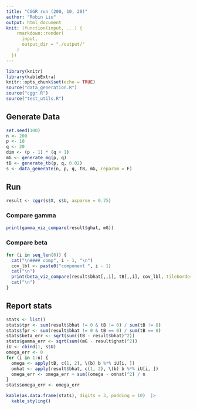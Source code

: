 ```yaml
---
title: "CGGR run (200, 10, 20)"
author: "Robin Liu"
output: html_document
knit: (function(input, ...) {
    rmarkdown::render(
      input,
      output_dir = "./output/"
    )
  })
---
```

```r
library(knitr)
library(kableExtra)
knitr::opts_chunk$set(echo = TRUE)
source("data_generation.R")
source("cggr.R")
source("test_utils.R")
```

## Generate Data
```r
set.seed(100)
n <- 200
p <- 10
q <- 20
dim <- (p - 1) * (q + 1)
mG <- generate_mg(p, q)
tB <- generate_tb(p, q, 0.02)
s <- data_generate(n, p, q, tB, mG, reparam = F)
```

## Run
```r
result <- cggr(s$X, s$U, asparse = 0.75)
```

### Compare gamma
```r
print(gamma_viz_compare(result$ghat, mG))
```

### Compare beta {.tabset}
```r
for (i in seq_len(6)) {
  cat("\n#### comp", i - 1, "\n")
  cov_lbl <- paste0("component ", i - 1)
  cat("\n")
  print(beta_viz_compare(result$bhat[,,i], tB[,,i], cov_lbl, tileborder = T))
  cat("\n")
}
```

## Report stats
```r
stats <- list()
stats$tpr <- sum(result$bhat != 0 & tB != 0) / sum(tB != 0)
stats$fpr <- sum(result$bhat != 0 & tB == 0) / sum(tB == 0)
stats$beta_err <- sqrt(sum((tB - result$bhat)^2))
stats$gamma_err <- sqrt(sum((mG - result$ghat)^2))
iU <- cbind(1, s$U)
omega_err <- 0
for (i in 1:n) {
  omega <- apply(tB, c(1, 2), \(b) b %*% iU[i, ])
  omhat <- apply(result$bhat, c(1, 2), \(b) b %*% iU[i, ])
  omega_err <- omega_err + sum((omega - omhat)^2) / n
}
stats$omega_err <- omega_err

kable(as.data.frame(stats), digits = 3, padding = 10)  |>
  kable_styling()
```

